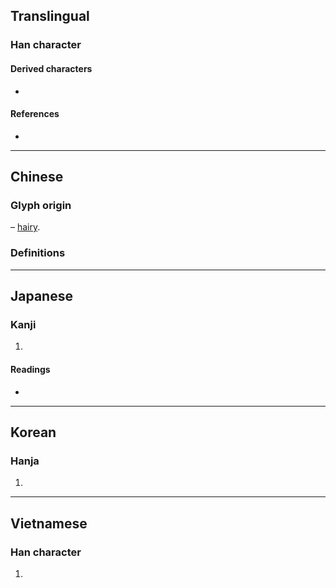 {{also|冉}}
{{character info/new}}
==Translingual==

===Han character===
{{Han char|rn=13|rad=冂|as=02|sn=4|four=|canj=BMM|ids=⿻冂𠄠}}

====Derived characters====
* {{l|mul|[[枏]], [[蚦]], [[衻]], [[㚩]], [[耼]], [[䑙]], [[䛁]], [[䒣]], [[髥]], [[䫇]]}}

====References====
* {{Han ref|kx=0128.330|dkj=01509|dj=0289.130|hdz=10096.160|uh=5184|ud=20868}}

----

==Chinese==

===Glyph origin===
{{Han etym}}
{{liushu|p}} – [[hairy]].

===Definitions===
{{zh-see|冉|v}}

----

==Japanese==

===Kanji===
{{ja-kanji|grade=|rs=冂02}}

# {{defn|lang=ja|sort=冂02}}

====Readings====
* {{ja-readings|on=[[ぜん]] (zen), [[ねん]] (nen)|kun=[[あやうい]] (ayaui)}}

----

==Korean==

===Hanja===
{{ko-hanja|hangeul=[[염]]|rv=yeom|mr=yŏm}}

# {{defn|lang=ko|sort=冂02}}

----

==Vietnamese==

===Han character===
{{vi-hantu|[[nhiễm]]|rs=冂02}}

# {{defn|lang=vi|sort=冂02}}